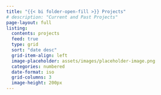 ```yaml
---
title: "{{< bi folder-open-fill >}} Projects"
# description: "Current and Past Projects"
page-layout: full
listing:
  contents: projects
  feed: true
  type: grid
  sort: "date desc"
  grid-item-align: left
  image-placeholder: assets/images/placeholder-image.png
  categories: numbered
  date-format: iso
  grid-columns: 3
  image-height: 200px
---
```

  
  